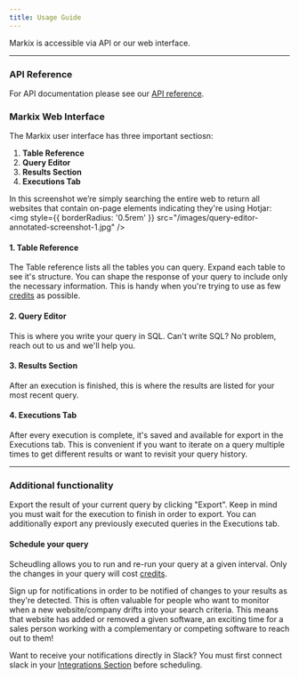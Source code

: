 ```yaml
---
title: Usage Guide
---
```

Markix is accessible via API or our web interface.

---
### API Reference
For API documentation please see our [API reference](https://docs.markix.com/api-reference/introduction).

### Markix Web Interface
The Markix user interface has three important sectiosn:
1. **Table Reference**
2. **Query Editor**
3. **Results Section**
4. **Executions Tab**

In this screenshot we’re simply searching the entire web to return all websites that contain on-page elements indicating they're using Hotjar: 
<img
  style={{ borderRadius: '0.5rem' }}
  src="/images/query-editor-annotated-screenshot-1.jpg"
/>

#### 1. Table Reference
The Table reference lists all the tables you can query. Expand each table to see it's structure. You can shape the response of your query to include only the necessary information. This is handy when you're trying to use as few [credits](/essentials/credits) as possible.

#### 2. Query Editor
This is where you write your query in SQL. Can't write SQL? No problem, reach out to us and we'll help you.

#### 3. Results Section
After an execution is finished, this is where the results are listed for your most recent query.

#### 4. Executions Tab
After every execution is complete, it's saved and available for export in the Executions tab. This is convenient if you want to iterate on a query multiple times to get different results or want to revisit your query history.

---

### Additional functionality
Export the result of your current query by clicking "Export". Keep in mind you must wait for the execution to finish in order to export. 
You can additionally export any previously executed queries in the Executions tab.

#### Schedule your query
Scheudling allows you to run and re-run your query at a given interval. Only the changes in your query will cost [credits](/essentials/credits).

Sign up for notifications in order to be notified of changes to your results as they're detected. This is often valuable for people who want to monitor when a new website/company drifts into your search criteria. This means that website has added or removed a given software, an exciting time for a sales person working with a complementary or competing software to reach out to them! 

Want to receive your notifications directly in Slack? You must first connect slack in your [Integrations Section](https://app.markix.com/settings/integrations) before scheduling.

